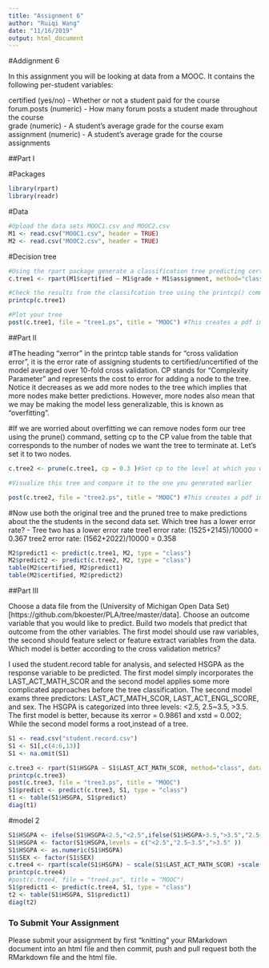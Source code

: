 ```yaml
---
title: "Assignment 6"
author: "Ruiqi Wang"
date: "11/16/2019"
output: html_document
---
```

#Addignment 6

In this assignment you will be looking at data from a MOOC. It contains the following per-student variables:

certified (yes/no) - Whether or not a student paid for the course  
forum.posts (numeric) - How many forum posts a student made throughout the course  
grade (numeric) - A student's average grade for the course exam  
assignment (numeric) - A student's average grade for the course assignments  

##Part I

#Packages
```r
library(rpart)
library(readr)
```

#Data
```r
#Upload the data sets MOOC1.csv and MOOC2.csv
M1 <- read.csv("MOOC1.csv", header = TRUE)
M2 <- read.csv("MOOC2.csv", header = TRUE)
```

#Decision tree
```r
#Using the rpart package generate a classification tree predicting certified from the other variables in the M1 data frame. Which variables should you use?
c.tree1 <- rpart(M1$certified ~ M1$grade + M1$assignment, method="class", data=M1)

#Check the results from the classifcation tree using the printcp() command
printcp(c.tree1)

#Plot your tree
post(c.tree1, file = "tree1.ps", title = "MOOC") #This creates a pdf image of the tree


```

##Part II

#The heading "xerror" in the printcp table stands for "cross validation error", it is the error rate of assigning students to certified/uncertified of the model averaged over 10-fold cross validation. CP stands for "Complexity Parameter" and represents the cost to error for adding a node to the tree. Notice it decreases as we add more nodes to the tree which implies that more nodes make better predictions. However, more nodes also mean that we may be making the model less generalizable, this is known as "overfitting".

#If we are worried about overfitting we can remove nodes form our tree using the prune() command, setting cp to the CP value from the table that corresponds to the number of nodes we want the tree to terminate at. Let's set it to two nodes.

```r
c.tree2 <- prune(c.tree1, cp = 0.3 )#Set cp to the level at which you want the tree to end

#Visualize this tree and compare it to the one you generated earlier

post(c.tree2, file = "tree2.ps", title = "MOOC") #This creates a pdf image of the tree
```

#Now use both the original tree and the pruned tree to make predictions about the the students in the second data set. Which tree has a lower error rate?
- Tree two has a lower error rate
tree1 error rate: (1525+2145)/10000 = 0.367
tree2 error rate: (1562+2022)/10000 = 0.358
```r
M2$predict1 <- predict(c.tree1, M2, type = "class")
M2$predict2 <- predict(c.tree2, M2, type = "class")
table(M2$certified, M2$predict1)
table(M2$certified, M2$predict2)
```

##Part III

Choose a data file from the (University of Michigan Open Data Set)[https://github.com/bkoester/PLA/tree/master/data]. Choose an outcome variable that you would like to predict. Build two models that predict that outcome from the other variables. The first model should use raw variables, the second should feature select or feature extract variables from the data. Which model is better according to the cross validation metrics?

I used the student.record  table for analysis, and selected HSGPA as the response variable to be predicted. The first model simply incorporates the LAST_ACT_MATH_SCOR and the second model applies some more complicated approaches before the tree classification. The second model exams three predictors: LAST_ACT_MATH_SCOR, LAST_ACT_ENGL_SCORE, and sex. The HSGPA is categorized into three levels: <2.5, 2.5~3.5, >3.5.
The first model is better, because its xerror = 0.9861 and xstd = 0.002; While the second model forms a root,instead of a tree. 
```r
S1 <- read.csv("student.record.csv")
S1 <- S1[,c(4:6,13)]
S1 <- na.omit(S1)
```

```r
c.tree3 <- rpart(S1$HSGPA ~ S1$LAST_ACT_MATH_SCOR, method="class", data=S1)
printcp(c.tree3)
post(c.tree3, file = "tree3.ps", title = "MOOC")
S1$predict <- predict(c.tree3, S1, type = "class")
t1 <- table(S1$HSGPA, S1$predict)
diag(t1)
```


#model 2
```R
S1$HSGPA <- ifelse(S1$HSGPA<2.5,"<2.5",ifelse(S1$HSGPA>3.5,">3.5","2.5~3.5"))
S1$HSGPA <- factor(S1$HSGPA,levels = c("<2.5","2.5~3.5",">3.5" ))
S1$HSGPA <- as.numeric(S1$HSGPA)
S1$SEX <- factor(S1$SEX)
c.tree4 <- rpart(scale(S1$HSGPA) ~ scale(S1$LAST_ACT_MATH_SCOR) +scale(S1$LAST_ACT_ENGL_SCORE)+S1$SEX, method="class", data=S1)
printcp(c.tree4)
#post(c.tree4, file = "tree4.ps", title = "MOOC")
S1$predict1 <- predict(c.tree4, S1, type = "class")
t2 <- table(S1$HSGPA, S1$predict1)
diag(t2)

```




### To Submit Your Assignment

Please submit your assignment by first "knitting" your RMarkdown document into an html file and then commit, push and pull request both the RMarkdown file and the html file.

